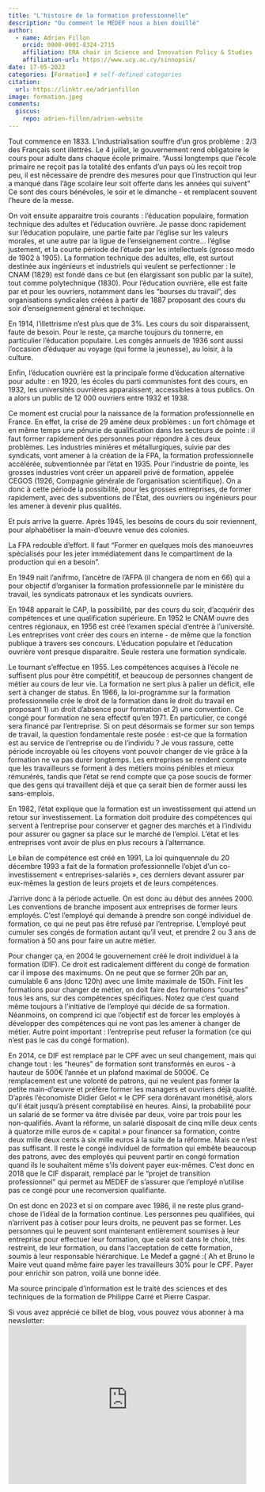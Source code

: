 ```yaml
---
title: "L'histoire de la formation professionnelle"
description: "Ou comment le MEDEF nous a bien douillé"
author:
  - name: Adrien Fillon
    orcid: 0000-0001-8324-2715
    affiliation: ERA chair in Science and Innovation Policy & Studies 
    affiliation-url: https://www.ucy.ac.cy/sinnopsis/ 
date: 17-05-2023
categories: [Formation] # self-defined categories
citation:
  url: https://linktr.ee/adrienfillon
image: formation.jpeg
comments:
  giscus:
    repo: adrien-fillon/adrien-website
---
```


Tout commence en 1833. L'industrialisation souffre d'un gros problème : 2/3 des Français sont illettrés. Le 4 juillet, le gouvernement rend obligatoire le cours pour adulte dans chaque école primaire.
	"Aussi longtemps que l’école primaire ne reçoit pas la totalité des enfants d’un pays où les reçoit trop peu, il est nécessaire de prendre des mesures pour que l’instruction qui leur a manqué dans l’âge scolaire leur soit offerte dans les années qui suivent"
Ce sont des cours bénévoles, le soir et le dimanche - et remplacent souvent l'heure de la messe.

On voit ensuite apparaitre trois courants : l'éducation populaire, formation technique des adultes et l'éducation ouvrière. Je passe donc rapidement sur l'éducation populaire, une partie faite par l'église sur les valeurs morales, et une autre par la ligue de l'enseignement contre... l'église justement, et la courte période de l'étude par les intellectuels (grosso modo de 1902 à 1905).
La formation technique des adultes, elle, est surtout destinée aux ingénieurs et industriels qui veulent se perfectionner : le CNAM (1829) est fondé dans ce but (en élargissant son public par la suite), tout comme polytechnique (1830).
Pour l'éducation ouvrière, elle est faite par et pour les ouvriers, notamment dans les "bourses du travail", des organisations syndicales créées à partir de 1887 proposant des cours du soir d'enseignement général et technique.

En 1914, l'illettrisme n'est plus que de 3%. Les cours du soir disparaissent, faute de besoin. Pour le reste, ça marche toujours du tonnerre, en particulier l'éducation populaire. Les congés annuels de 1936 sont aussi l'occasion d'éduquer au voyage (qui forme la jeunesse), au loisir, à la culture.

Enfin, l'éducation ouvrière est la principale forme d'éducation alternative pour adulte : en 1920, les écoles du parti communistes font des cours, en 1932, les universités ouvrières apparaissent, accessibles à tous publics. On a alors un public de 12 000 ouvriers entre 1932 et 1938.

Ce moment est crucial pour la naissance de la formation professionnelle en France. En effet, la crise de 29 amène deux problèmes : un fort chômage et en même temps une pénurie de qualification dans les secteurs de pointe : il faut former rapidement des personnes pour répondre à ces deux problèmes.
Les industries minières et métallurgiques, suivie par des syndicats, vont amener à la création de la FPA, la formation professionnelle accélérée, subventionnée par l'état en 1935. 
Pour l'industrie de pointe, les grosses industries vont créer un appareil privé de formation, appelée CEGOS (1926, Compagnie générale de l’organisation scientifique).
On a donc à cette période la possibilité, pour les grosses entreprises, de former rapidement, avec des subventions de l'État, des ouvriers ou ingénieurs pour les amener à devenir plus qualités.

Et puis arrive la guerre. Après 1945, les besoins de cours du soir reviennent, pour alphabétiser la main-d'oeuvre venue des colonies.

La FPA redouble d'effort. Il faut "Former en quelques mois des manoeuvres spécialisés pour les jeter immédiatement dans le compartiment de la production qui en a besoin".

En 1949 nait l'anifrmo, l'ancètre de l'AFPA (il changera de nom en 66) qui a pour objectif d'organiser la formation professionnelle par le ministère du travail, les syndicats patronaux et les syndicats ouvriers.

En 1948 apparait le CAP, la possibilité, par des cours du soir, d'acquérir des compétences et une qualification supérieure. En 1952 le CNAM ouvre des centres régionaux, en 1956 est créé l'examen spécial d'entrée à l'université.
Les entreprises vont créer des cours en interne - de même que la fonction publique à travers ses concours.
L'éducation populaire et l'éducation ouvrière vont presque disparaitre. Seule restera une formation syndicale.

Le tournant s'effectue en 1955. Les compétences acquises à l'école ne suffisent plus pour être compétitif, et beaucoup de personnes changent de métier au cours de leur vie. La formation ne sert plus à palier un déficit, elle sert à changer de status. En 1966, la loi-programme sur la formation professionnelle crée le droit de la formation dans le droit du travail en proposant 1) un droit d'absence pour formation et 2) une convention. Ce congé pour formation ne sera effectif qu'en 1971. En particulier, ce congé sera financé par l'entreprise. Si on peut désormais se former sur son temps de travail, la question fondamentale reste posée : est-ce que la formation est au service de l'entreprise ou de l'individu ?
Je vous rassure, cette période incroyable où les citoyens vont pouvoir changer de vie grâce à la formation ne va pas durer longtemps. Les entreprises se rendent compte que les travailleurs se forment à des métiers moins pénibles et mieux rémunérés, tandis que l'état se rend compte que ça pose soucis de former que des gens qui travaillent déjà et que ça serait bien de former aussi les sans-emplois.

En 1982, l'état explique que la formation est un investissement qui attend un retour sur investissement. 
La formation doit produire des compétences qui servent à l’entreprise pour conserver et gagner des marchés et à l’individu pour assurer ou gagner sa place sur le marché de l’emploi.
L'état et les entreprises vont avoir de plus en plus recours à l'alternance.

Le bilan de compétence est créé en 1991, La loi quinquennale du 20 décembre 1993 a fait de la formation professionnelle l’objet d’un co-investissement « entreprises-salariés », ces derniers devant assurer par eux-mêmes la gestion de leurs projets et de leurs compétences.

J'arrive donc à la période actuelle.
On est donc au début des années 2000. Les conventions de branche imposent aux entreprises de former leurs employés. C'est l'employé qui demande à prendre son congé individuel de formation, ce qui ne peut pas être refusé par l'entreprise. L'employé peut cumuler ses congés de formation autant qu'il veut, et prendre 2 ou 3 ans de formation à 50 ans pour faire un autre métier.

Pour changer ça, en 2004 le gouvernement créé le droit individuel à la formation (DIF). Ce droit est radicalement différent du congé de formation car il impose des maximums. On ne peut que se former 20h par an, cumulable 6 ans (donc 120h) avec une limite maximale de 150h. Finit les formations pour changer de métier, on doit faire des formations "courtes" tous les ans, sur des compétences spécifiques. Notez que c'est quand même toujours à l'initiative de l'employé qui décide de sa formation. Néanmoins, on comprend ici que l'objectif est de forcer les employés à développer des compétences qui ne vont pas les amener à changer de métier. Autre point important : l'entreprise peut refuser la formation (ce qui n'est pas le cas du congé formation). 

En 2014, ce DIF est remplacé par le CPF avec un seul changement, mais qui change tout : les "heures" de formation sont transformés en euros - à hauteur de 500€ l'année et un plafond maximal de 5000€. 
Ce remplacement est une volonté de patrons, qui ne veulent pas former la petite main-d'œuvre et préfère former les managers et ouvriers déjà qualité. 
	D'après l'économiste Didier Gelot « le CPF sera dorénavant monétisé, alors qu’il était jusqu’à présent comptabilisé en heures. Ainsi, la probabilité pour un salarié de se former va être divisée par deux, voire par trois pour les non-qualifiés. Avant la réforme, un salarié disposait de cinq mille deux cents à quatorze mille euros de « capital » pour financer sa formation, contre deux mille deux cents à six mille euros à la suite de la réforme.
Mais ce n'est pas suffisant. Il reste le congé individuel de formation qui embête beaucoup des patrons, avec des employés qui peuvent partir en congé formation quand ils le souhaitent même s'ils doivent payer eux-mêmes. C'est donc en 2018 que le CIF disparait, remplacé par le "projet de transition professionnel" qui permet au MEDEF de s'assurer que l'employé n'utilise pas ce congé pour une reconversion qualifiante.

On est donc en 2023 et si on compare avec 1986, il ne reste plus grand-chose de l'idéal de la formation continue. Les personnes peu qualifiées, qui n'arrivent pas à cotiser pour leurs droits, ne peuvent pas se former. Les personnes qui le peuvent sont maintenant entièrement soumises à leur entreprise pour effectuer leur formation, que cela soit dans le choix, très restreint, de leur formation, ou dans l'acceptation de cette formation, soumis à leur responsable hiérarchique. Le Medef a gagné :(
Ah et Bruno le Maire veut quand même faire payer les travailleurs 30% pour le CPF. Payer pour enrichir son patron, voilà une bonne idée.


Ma source principale d'information est le traité des sciences et des techniques de la formation de Philippe Carré et Pierre Caspar.


Si vous avez apprécié ce billet de blog, vous pouvez vous abonner à ma newsletter: <iframe src="https://psychopapers.kessel.media/embed" width="480" height="320"
    style="border:1px solid #EEE; background:white;"
    frameborder="0"
    scrolling="no" style="margin: 0; border-radius: 0px !important; background-color: transparent; height: 75px; width: 90%;"></iframe>
